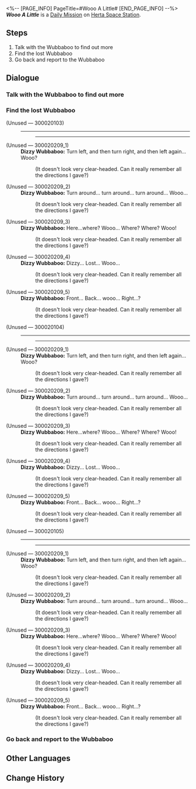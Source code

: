 <%-- [PAGE_INFO]
PageTitle=#Wooo A Little#
[END_PAGE_INFO] --%>
{{Stub|Dialogue.}}
{{Mission Infobox
|id            = 3000203
|title         = 
|image         = <!--Mission Wooo A Little.png-->
|type          = Daily
|event_name    = 
|chapter       = 
|requirements  = {{subst:void|<!--Unknown: {"Type":"Manual"}-->}}
|summary       = <!--official mission summary from Fate's Atlas-->
|characters    = Dizzy Wubbaboo; Happy Wubbaboo; Trailblazer; Worried Wubbaboo
|startLocation = [[Herta Space Station]] - [[Supply Zone]]
|world         = Herta Space Station
|area          = Supply Zone
|prev          = 
|next          = 
|rewards       = Credit*5,000
}}
'''''Wooo A Little''''' is a [[Daily Mission]] on [[Herta Space Station]].

==Steps==
# Talk with the Wubbaboo to find out more
# Find the lost Wubbaboo
# Go back and report to the Wubbaboo

<!--
==Gameplay Notes==

--><!--
==Trial Character==

-->
==Dialogue==
{{Stub Dialogue}}

===Talk with the Wubbaboo to find out more{{subst:void|<!--300020301-->}}===
{{Mission Description|type=daily|location=Supply Zone|You come across a Wubbaboo that looks distressed. Go and ask what's going on.}}
{{Dialogue Start}}

{{Dialogue End}}

===Find the lost Wubbaboo{{subst:void|<!--300020302-->}}===
{{Mission Description|type=daily|location=Supply Zone|update|Wub-boohoo, wub-boohoo... I can't find my way back...}}
{{Dialogue Start}}


;(Unused &mdash; 300020103)
:----
::<!--0.5-second delay-->
::<!--0.5-second delay-->
::----

;(Unused &mdash; 300020209_1)
:'''Dizzy Wubbaboo:''' Turn left, and then turn right, and then left again... Wooo?
::(It doesn't look very clear-headed. Can it really remember all the directions I gave?)

;(Unused &mdash; 300020209_2)
:'''Dizzy Wubbaboo:''' Turn around... turn around... turn around... Wooo...
::(It doesn't look very clear-headed. Can it really remember all the directions I gave?)

;(Unused &mdash; 300020209_3)
:'''Dizzy Wubbaboo:''' Here...where? Wooo... Where? Where? Wooo!
::(It doesn't look very clear-headed. Can it really remember all the directions I gave?)

;(Unused &mdash; 300020209_4)
:'''Dizzy Wubbaboo:''' Dizzy... Lost... Wooo...
::(It doesn't look very clear-headed. Can it really remember all the directions I gave?)

;(Unused &mdash; 300020209_5)
:'''Dizzy Wubbaboo:''' Front... Back... wooo... Right...?
::(It doesn't look very clear-headed. Can it really remember all the directions I gave?)

;(Unused &mdash; 300020104)
:----
::<!--0.5-second delay-->
::<!--0.5-second delay-->
::----

;(Unused &mdash; 300020209_1)
:'''Dizzy Wubbaboo:''' Turn left, and then turn right, and then left again... Wooo?
::(It doesn't look very clear-headed. Can it really remember all the directions I gave?)

;(Unused &mdash; 300020209_2)
:'''Dizzy Wubbaboo:''' Turn around... turn around... turn around... Wooo...
::(It doesn't look very clear-headed. Can it really remember all the directions I gave?)

;(Unused &mdash; 300020209_3)
:'''Dizzy Wubbaboo:''' Here...where? Wooo... Where? Where? Wooo!
::(It doesn't look very clear-headed. Can it really remember all the directions I gave?)

;(Unused &mdash; 300020209_4)
:'''Dizzy Wubbaboo:''' Dizzy... Lost... Wooo...
::(It doesn't look very clear-headed. Can it really remember all the directions I gave?)

;(Unused &mdash; 300020209_5)
:'''Dizzy Wubbaboo:''' Front... Back... wooo... Right...?
::(It doesn't look very clear-headed. Can it really remember all the directions I gave?)

;(Unused &mdash; 300020105)
:----
::<!--0.5-second delay-->
::<!--0.5-second delay-->
::----

;(Unused &mdash; 300020209_1)
:'''Dizzy Wubbaboo:''' Turn left, and then turn right, and then left again... Wooo?
::(It doesn't look very clear-headed. Can it really remember all the directions I gave?)

;(Unused &mdash; 300020209_2)
:'''Dizzy Wubbaboo:''' Turn around... turn around... turn around... Wooo...
::(It doesn't look very clear-headed. Can it really remember all the directions I gave?)

;(Unused &mdash; 300020209_3)
:'''Dizzy Wubbaboo:''' Here...where? Wooo... Where? Where? Wooo!
::(It doesn't look very clear-headed. Can it really remember all the directions I gave?)

;(Unused &mdash; 300020209_4)
:'''Dizzy Wubbaboo:''' Dizzy... Lost... Wooo...
::(It doesn't look very clear-headed. Can it really remember all the directions I gave?)

;(Unused &mdash; 300020209_5)
:'''Dizzy Wubbaboo:''' Front... Back... wooo... Right...?
::(It doesn't look very clear-headed. Can it really remember all the directions I gave?)
{{Dialogue End}}

===Go back and report to the Wubbaboo{{subst:void|<!--300020306-->}}===
{{Mission Description|type=daily|location=Supply Zone|update|The lost Wubbaboo doesn't seem to be the sharpest tool in the shed. Let's go back and report the situation!}}
{{Dialogue Start}}

{{Dialogue End}}

==Other Languages==
{{Other Languages
|en   = Wooo A Little
|zhs  = 呜呜一下
|zht  = 嗚嗚一下
|ja   = ウーウーっとな！
|ko   = 훌쩍훌쩍
|es   = Un poco de buuu
|fr   = Youhou
|ru   = Скажите «Ву-ву-ву»
|th   = วูวู กันสักหน่อย
|vi   = Wo Wo Xem Nào!
|de   = Ein bisschen Wuh-wuh
|id   = Woo Woo Sebentar
|pt   = Comemore um Pouquinho
}}

==Change History==
{{Change History|1.0}}
